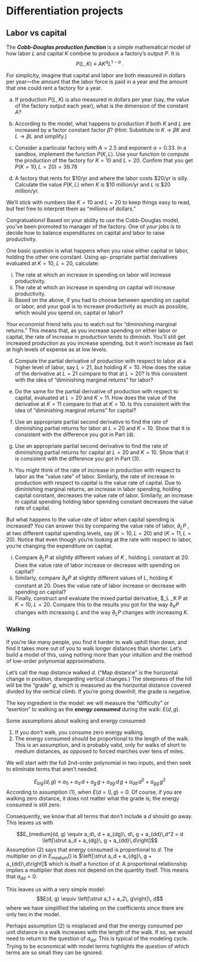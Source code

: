 # Differentiation projects {.unnumbered}

## Labor vs capital

The ***Cobb-Douglas production function*** is a simple mathematical model of how labor $L$ and capital $K$ combine to produce a factory's output $P$. It is $$P(L, K) \equiv A K^\alpha L^{1-\alpha}\ .$$

For simplicity, imagine that capital and labor are both measured in dollars per year---the amount that the labor force is paid in a year and the amount that one could rent a factory for a year.

a. If production $P(L, K)$ is also measured in dollars per year (say, the value of the factory output each year), what is the dimension of the constant $A$?

b. According to the model, what happens to production if both $K$ and $L$ are increased by a factor constant factor $\beta$? (Hint: Substitute in $K \rightarrow \beta K$ and $L \rightarrow \beta L$ and simplify.)

c. Consider a particular factory with $A = 2.5$ and exponent $\alpha = 0.33$. In a sandbox, implement the function $P (K, L)$. Use your function to compute the production of the factory for $K = 10$ and $L=20$. Confirm that you get $P(K=10,L=20)= 39.78$

d. A factory that rents for $10/yr and where the labor costs $20/yr is silly. Calculate the value $P (K, L)$ when $K$ is $10 million/yr and $L$ is $20 million/yr.

We’ll stick with numbers like $K = 10$ and $L = 20$ to keep things easy to read, but feel free to interpret them as "millions of dollars."

Congratuations! Based on your ability to use the Cobb-Douglas model, you’ve been promoted to manager of the factory. One of your jobs is to decide how to balance expenditures on capital and labor to raise productivity.

One basic question is what happens when you raise either capital or labor, holding the other one constant. Using ap- propriate partial derivatives evaluated at $K = 10$, $L = 20$, calculate:

i. The rate at which an increase in spending on labor will increase productivity.
i. The rate at which an increase in spending on capital will increase productivity.
i. Based on the above, if you had to choose between spending on capital or labor, and your goal is to increase productivity as much as possible, which would you spend on, capital or labor?

Your economist friend tells you to watch out for "diminishing marginal returns." This means that, as you increase spending on either labor or capital, the rate of increase in production tends to diminish. You’ll still get increased production as you increase spending, but it won’t increase as fast at high levels of expense as at low levels.

d. Compute the partial derivative of production with respect to labor at a higher level of labor, say $L = 21$, but holding $K = 10$. How does the value of the derivative at $L = 21$ compare to that at $L = 20$? Is this consistent with the idea of "diminishing marginal returns" for labor?

e. Do the same for the partial derivative of production with respect to capital, evaluated at $L = 20$ and $K = 11$. How does the value of the derivative at $K = 11$ compare to that at $K = 10$. Is this consistent with the idea of "diminishing marginal returns" for capital?

f. Use an appropriate partial second derivative to find the rate of diminishing partial returns for labor at $L = 20$ and $K = 10$. Show that it is consistent with the difference you got in Part (d).

g. Use an appropriate partial second derivative to find the rate of diminishing partial returns for capital at $L = 20$ and $K = 10$. Show that it is consistent with the difference you got in Part (3).

h. You might think of the rate of increase in production with respect to labor as the "value rate" of labor. Similarly, the rate of increase in production with respect to capital is the value rate of capital. Due to diminishing marginal returns, an increase in labor spending, holding capital constant, decreases the value rate of labor. Similarly, an increase in capital spending holding labor spending constant decreases the value rate of capital.

But what happens to the value rate of labor when capital
spending is increased? You can answer this by comparing
the value rate of labor, $\partial_L P$ , at two different capital spending levels, say $(K = 10,L = 20)$ and $(K = 11,L = 20)$. Notice that even though you're looking at the rate with respect to labor, you’re changing the expenditure on capital.

i. Compare $\partial_L P$ at slightly different values of $K$ , holding $L$ constant at 20. Does the value rate of labor increase or decrease with spending on capital?
ii. Similarly, compare $\partial_K P$ at slightly different values of  $L$, holding $K$ constant at 20. Does the value rate of labor increase or decrease with spending on capital?
iii. Finally, construct and evaluate the mixed partial derivative, $\partial_L \partial_K P at $K = 10$, $L = 20$. Compare this to the results you got for the way $\partial_K P$ changes with increasing $L$ and the way $\partial_L P$ changes with increasing $K$.
    
### Walking {#sec-walking-uphill-model}

If you're like many people, you find it harder to walk uphill than down, and find it takes more out of you to walk longer distances than shorter. Let's build a model of this, using nothing more than your intuition and the method of low-order polynomial approximations.

Let's call the map distance walked $d$. ("Map distance" is the horizontal change in position, disregarding vertical changes.) The steepness of the hill will be the "grade" $g$, which is measured as the horizontal distance covered divided by the vertical climb. If you're going downhill, the grade is negative. 

The key ingredient in the model: we will measure the "difficulty" or "exertion" to walking as the ***energy consumed*** during the walk: $E(d, g)$.

Some assumptions about walking and energy consumed:

1. If you don't walk, you consume zero energy walking.
2. The energy consumed should be proportional to the length of the walk. This is an assumption, and is probably valid, only for walks of short to medium distances, as opposed to forced marches over tens of miles. 


We will start with the full 2nd-order polynomial in two inputs, and then seek to eliminate terms that aren't needed.

$$E_{big}(d, g) \equiv a_0 + a_d\, d + a_g\, g + a_{dg}\, d\, g + a_{dd}\,d^2 + a_{gg}\,g^2$$
According to assumption (1), when $E(d=0, g) = 0$. Of course, if you are walking zero distance, it does not matter what the grade is; the energy consumed is still zero.

Consequently, we know that all terms that don't include a $d$ should go away. This leaves us with

$$E_{medium}(d, g) \equiv  a_d\, d + a_{dg}\, d\, g + a_{dd}\,d^2 = d \left[\strut a_d + a_{dg}\, g + a_{dd}\,d\right]$$
Assumption (2) says that energy consumed is proportional to $d$. The multiplier on $d$ in $E_{medium}()$ is $\left[\strut a_d + a_{dg}\, g + a_{dd}\,d\right]$ which is itself a function of $d$. A proportional relationship implies a multiplier that does not depend on the quantity itself. This means that $a_{dd} = 0$.

This leaves us with a very simple model: $$E(d, g) \equiv \left[\strut a_1 + a_2\, g\right]\, d$$ where we have simplified the labeling on the coefficients since there are only two in the model.

Perhaps assumption (2) is misplaced and that the energy consumed per unit distance in a walk increases with the length of the walk. If so, we would need to return to the question of $a_{dd}$. This is typical of the modeling cycle. Trying to be economical with model terms highlights the question of which terms are so small they can be ignored.

